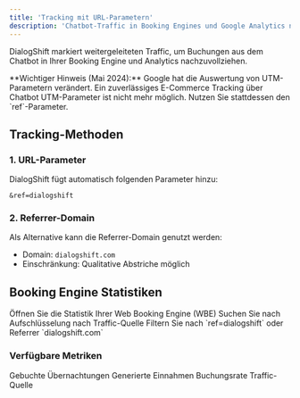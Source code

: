 ```yaml
---
title: 'Tracking mit URL-Parametern'
description: 'Chatbot-Traffic in Booking Engines und Google Analytics nachverfolgen'
---
```


DialogShift markiert weitergeleiteten Traffic, um Buchungen aus dem Chatbot in Ihrer Booking Engine und Analytics nachzuvollziehen.

<Warning>
**Wichtiger Hinweis (Mai 2024):** Google hat die Auswertung von UTM-Parametern verändert. Ein zuverlässiges E-Commerce Tracking über Chatbot UTM-Parameter ist nicht mehr möglich. Nutzen Sie stattdessen den `ref`-Parameter.
</Warning>

## Tracking-Methoden

### 1. URL-Parameter

DialogShift fügt automatisch folgenden Parameter hinzu:

```
&ref=dialogshift
```

### 2. Referrer-Domain

Als Alternative kann die Referrer-Domain genutzt werden:
- Domain: `dialogshift.com`
- Einschränkung: Qualitative Abstriche möglich

## Booking Engine Statistiken

<Steps>
  <Step title="Statistik öffnen">
    Öffnen Sie die Statistik Ihrer Web Booking Engine (WBE)
  </Step>
  <Step title="Traffic-Herkunft prüfen">
    Suchen Sie nach Aufschlüsselung nach Traffic-Quelle
  </Step>
  <Step title="Chatbot-Traffic identifizieren">
    Filtern Sie nach `ref=dialogshift` oder Referrer `dialogshift.com`
  </Step>
</Steps>

### Verfügbare Metriken

<CardGroup cols={4}>
  <Card title="Nächte" icon="bed">
    Gebuchte Übernachtungen
  </Card>
  <Card title="Umsätze" icon="euro-sign">
    Generierte Einnahmen
  </Card>
  <Card title="Conversion" icon="chart-line">
    Buchungsrate
  </Card>
  <Card title="Herkunft" icon="location-dot">
    Traffic-Quelle
  </Card>
</CardGroup>

## Google Analytics Integration

### Custom Report erstellen

<Tabs>
  <Tab title="Universal Analytics">
    1. Erstellen Sie einen Custom Report
    2. Filtern Sie E-Commerce Umsätze
    3. Bedingung: URL enthält `ref=dialogshift`
  </Tab>
  <Tab title="GA4">
    1. Öffnen Sie Explorative Datenanalyse
    2. Erstellen Sie einen Filter für Page Path
    3. Bedingung: enthält `ref=dialogshift`
  </Tab>
</Tabs>

<Note>
Die genaue Implementierung hängt von Ihrem E-Commerce Tracking Setup ab. Sprechen Sie mit Ihrem Analytics-Dienstleister.
</Note>

## Kanalbeschränkungen

<Info>
Aus technischen Gründen funktioniert URL-Parameter Tracking nicht bei:
- Instagram
- Facebook Messenger
- Google's Business Messages
- WhatsApp

Nutzen Sie für diese Kanäle das Tracking Pixel für indikative Zahlen.
</Info>

## Best Practices

<AccordionGroup>
  <Accordion title="WBE-Anbieter kontaktieren">
    Sprechen Sie mit Ihrem Booking Engine Anbieter über die Integration des `ref=dialogshift` Parameters in deren Statistiken.
  </Accordion>
  <Accordion title="Kombiniertes Tracking">
    Nutzen Sie sowohl URL-Parameter als auch Tracking Pixel für maximale Abdeckung.
  </Accordion>
  <Accordion title="Regelmäßige Überprüfung">
    Kontrollieren Sie monatlich, ob das Tracking korrekt funktioniert.
  </Accordion>
</AccordionGroup> 